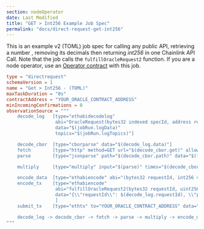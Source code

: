 ```yaml
---
section: nodeOperator
date: Last Modified
title: "GET > Int256 Example Job Spec"
permalink: "docs/direct-request-get-int256"
---
```


This is an example v2 (TOML) job spec for calling any public API, retrieving a number , removing its decimals then returning _int256_ in one Chainlink API Call. Note that the job calls the `fulfillOracleRequest2` function. If you are a node operator, use an [Operator contract](https://github.com/smartcontractkit/chainlink/blob/develop/contracts/src/v0.7/Operator.sol) with this job.

```toml
type = "directrequest"
schemaVersion = 1
name = "Get > Int256 - (TOML)"
maxTaskDuration = "0s"
contractAddress = "YOUR_ORACLE_CONTRACT_ADDRESS"
minIncomingConfirmations = 0
observationSource = """
    decode_log   [type="ethabidecodelog"
                  abi="OracleRequest(bytes32 indexed specId, address requester, bytes32 requestId, uint256 payment, address callbackAddr, bytes4 callbackFunctionId, uint256 cancelExpiration, uint256 dataVersion, bytes data)"
                  data="$(jobRun.logData)"
                  topics="$(jobRun.logTopics)"]

    decode_cbor  [type="cborparse" data="$(decode_log.data)"]
    fetch        [type="http" method=GET url="$(decode_cbor.get)" allowUnrestrictedNetworkAccess="true"]
    parse        [type="jsonparse" path="$(decode_cbor.path)" data="$(fetch)"]

    multiply     [type="multiply" input="$(parse)" times="$(decode_cbor.times)"]

    encode_data  [type="ethabiencode" abi="(bytes32 requestId, int256 value)" data="{ \\"requestId\\": $(decode_log.requestId), \\"value\\": $(multiply) }"]
    encode_tx    [type="ethabiencode"
                  abi="fulfillOracleRequest2(bytes32 requestId, uint256 payment, address callbackAddress, bytes4 callbackFunctionId, uint256 expiration, bytes calldata data)"
                  data="{\\"requestId\\": $(decode_log.requestId), \\"payment\\":   $(decode_log.payment), \\"callbackAddress\\": $(decode_log.callbackAddr), \\"callbackFunctionId\\": $(decode_log.callbackFunctionId), \\"expiration\\": $(decode_log.cancelExpiration), \\"data\\": $(encode_data)}"
                  ]
    submit_tx    [type="ethtx" to="YOUR_ORACLE_CONTRACT_ADDRESS" data="$(encode_tx)"]

    decode_log -> decode_cbor -> fetch -> parse -> multiply -> encode_data -> encode_tx -> submit_tx
"""
```
